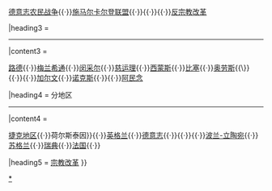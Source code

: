 {{Sidebar
|name = 宗教改革
|width = 200px
|title = [[宗教改革]]
|image = [[Image:95Thesen.jpg|131px|border]]
<!--|headingstyle = border-bottom:1px solid #aaa;-->

|heading1 = {{le|新教历史|History of Protestantism|先驱}}<hr/>
|content1 = <div>
[[瓦勒度派]]<small>（12世纪）</small><br/>
[[亞維農教廷|阿维尼翁教廷]]<small>（1309&ndash;77年）</small><br/>
[[约翰·威克里夫]]<small>（1320&ndash;84年）</small><br/>
[[天主教會大分裂|天主教会大分裂]]<small>（1378&ndash;[[康士坦斯大公会议|1417]]年）</small><br/>
[[扬·胡斯]]<small>（约1369&ndash;1415年）</small><br/>
[[胡斯战争]]<small>（1420&ndash;约1434年）</small><br/>
[[北方文藝復興]]<br/>
{{le|德意志神秘主义|German mysticism}}<br/>
</div>

|heading2 = [[馬丁·路德#引发宗教改革运动|宗教改革的开始]]<hr/>
|content2 = <div>
[[九十五条论纲]]{{·}}[[德意志农民战争]]{{·}}[[施馬爾卡爾登聯盟|施马尔卡尔登联盟]]{{·}}{{le|地方法官改革|Magisterial Reformation|地方法官}}{{·}}{{le|激进派宗教改革|Radical Reformation|激进派}}{{·}}[[反宗教改革]]
</div>

|heading3 = {{le|宗教改革领袖|Protestant Reformers|改革领袖}}<hr/>
|content3 = <div>
[[馬丁·路德|路德]]{{·}}[[菲利普·梅兰希通|梅兰希通]]{{·}}[[托马斯·闵采尔|闵采尔]]{{·}}[[慈運理|慈运理]]{{·}}[[门诺·西蒙斯|西蒙斯]]{{·}}[[马丁·布策|比塞]]{{·}}[[奥劳斯·彼得里|奥劳斯]]{{\}}{{le|劳伦丘斯·彼得里|Laurentius Petri}}{{·}}{{le|路易·德·伯尔金|Louis de Berquin|伯尔金}}{{·}}[[讓·喀爾文|加尔文]]{{·}}[[約翰·諾克斯|诺克斯]]{{·}}{{le|普里莫兹·特鲁巴|Primož Trubar|特鲁巴}}{{·}}[[雅各布斯·阿民念|阿民念]]
</div>

|heading4 = 分地区<hr/>
|content4 = <div>
[[胡斯派|捷克地区]]{{·}}{{le|丹麦-挪威和荷尔斯泰因宗教改革|Reformation in Denmark-Norway and Holstein|丹麦&ndash;挪威{{\}}荷尔斯泰因}}{{·}}[[英格兰宗教改革|英格兰]]{{·}}[[德国历史#马丁·路德与宗教改革|德意志]]{{·}}{{le|意大利宗教改革|Reformation in Italy|意大利}}{{·}}{{le|荷兰宗教史|History of religion in the Netherlands#Reformation|尼德兰}}{{·}}[[波蘭宗教改革|波兰-立陶宛]]{{·}}[[蘇格蘭宗教改革|苏格兰]]{{·}}[[瑞典宗教|瑞典]]{{·}}[[雨格诺派|法国]]{{·}}{{le|瑞士宗教改革|Reformation in Switzerland|瑞士}}
</div>

|heading5 = [[宗教改革]]
}}<noinclude>

[[Category:宗教改革|*]]
[[Category:基督教新教导航模板|{{PAGENAME}}]]

</noinclude>